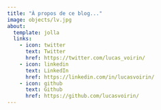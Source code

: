 ```yaml
---
title: "À propos de ce blog..."
image: objects/lv.jpg
about:
  template: jolla
  links:
    - icon: twitter
      text: Twitter
      href: https://twitter.com/lucas_voirin/
    - icon: linkedin
      text: LinkedIn
      href: https://linkedin.com/in/lucasvoirin/
    - icon: github
      text: Github
      href: https://github.com/lucasvoirin/
---
```

